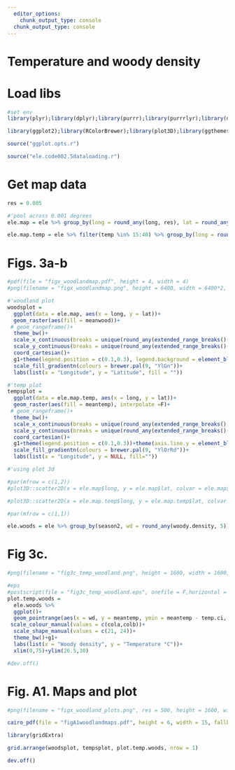 ```yaml
---
  editor_options:
    chunk_output_type: console
  chunk_output_type: console
---
```

# Temperature and woody density

# Load libs

```r
#set env
library(plyr);library(dplyr);library(purrr);library(purrrlyr);library(data.table);library(lubridate);library(tidyr)

library(ggplot2);library(RColorBrewer);library(plot3D);library(ggthemes)
```

```r
source("ggplot.opts.r")

```

```r
source("ele.code002.5dataloading.r")
```

# Get map data

```r

res = 0.005

#'pool across 0.001 degrees
ele.map = ele %>% group_by(long = round_any(long, res), lat = round_any(lat, res)) %>% summarise(meantemp = mean(temp), meanwood = mean(woody.density))

ele.map.temp = ele %>% filter(temp %in% 15:40) %>% group_by(long = round_any(long, res), lat = round_any(lat, res)) %>% summarise(meantemp = mean(temp))

```

# Figs. 3a-b

```r
#pdf(file = "figx_woodlandmap.pdf", height = 4, width = 4)
#png(filename = "figx_woodlandmap.png", height = 6400, width = 6400*2, res = 1200)

#'woodland plot
woodsplot = 
  ggplot(data = ele.map, aes(x = long, y = lat))+
  geom_raster(aes(fill = meanwood))+
 # geom_rangeframe()+
  theme_bw()+
  scale_x_continuous(breaks = unique(round_any(extended_range_breaks()(ele.map$long), 0.05)))+
  scale_y_continuous(breaks = unique(round_any(extended_range_breaks()(ele.map$lat),0.05)))+
  coord_cartesian()+
  g1+theme(legend.position = c(0.1,0.3), legend.background = element_blank())+
  scale_fill_gradientn(colours = brewer.pal(9, "YlGn"))+
  labs(list(x = "Longitude", y = "Latitude", fill = ""))

#'temp plot
tempsplot = 
  ggplot(data = ele.map.temp, aes(x = long, y = lat))+
  geom_raster(aes(fill = meantemp), interpolate =F)+
 # geom_rangeframe()+
  theme_bw()+
  scale_x_continuous(breaks = unique(round_any(extended_range_breaks()(ele.map$long), 0.05)))+
  scale_y_continuous(breaks = unique(round_any(extended_range_breaks()(ele.map$lat),0.05)))+
  coord_cartesian()+
  g1+theme(legend.position = c(0.1,0.3))+theme(axis.line.y = element_blank(), axis.text.y = element_text(colour = "white"))+
  scale_fill_gradientn(colours = brewer.pal(9, "YlOrRd"))+
  labs(list(x = "Longitude", y = NULL, fill=""))

#'using plot 3d

#par(mfrow = c(1,2))
#plot3D::scatter2D(x = ele.map$long, y = ele.map$lat, colvar = ele.map$meanwood, col = brewer.pal(9, "YlGn"), pch = 16, cex = 0.25, xlab = "Longitude", ylab = "Latitude", clab = "Woody density", axis = F)

#plot3D::scatter2D(x = ele.map.temp$long, y = ele.map.temp$lat, colvar = ele.map.temp$meantemp, col = (brewer.pal(9, "YlOrRd")), pch = 16, cex = 0.25, xlab = "Longitude", ylab = "Latitude", clab = "Temperature °C", alpha = 1)

#par(mfrow = c(1,1))
```


```r
ele.woods = ele %>% group_by(season2, wd = round_any(woody.density, 5)) %>% summarise(meantemp = mean(temp), sdtemp = sd(temp), ntemp = length(temp)) %>% mutate(temp.ci = qnorm(0.975)*sdtemp/sqrt(ntemp))
```

# Fig 3c.

```r
#png(filename = "fig3c_temp_woodland.png", height = 1600, width = 1600, res = 300)

#eps
#postscript(file = "fig3c_temp_woodland.eps", onefile = F,horizontal = F, height = 4, width = 4)
plot.temp.woods = 
  ele.woods %>%
  ggplot()+
  geom_pointrange(aes(x = wd, y = meantemp, ymin = meantemp - temp.ci, ymax = meantemp + temp.ci, shape = season2, col = season2), fatten = 5, position = position_dodge(width = 2), lty = 1, fill = "white")+
 scale_colour_manual(values = c(cola,colb))+
  scale_shape_manual(values = c(21, 24))+
  theme_bw()+g1+
  labs(list(x = "Woody density", y = "Temperature °C"))+
  xlim(0,75)+ylim(26.5,30)

#dev.off()
```

# Fig. A1. Maps and plot

```r
#png(filename = "figx_woodland_plots.png", res = 500, height = 1600, width = 3200)

cairo_pdf(file = "figA1woodlandmaps.pdf", height = 6, width = 15, fallback_resolution = 600)

library(gridExtra)

grid.arrange(woodsplot, tempsplot, plot.temp.woods, nrow = 1)

dev.off()
```

